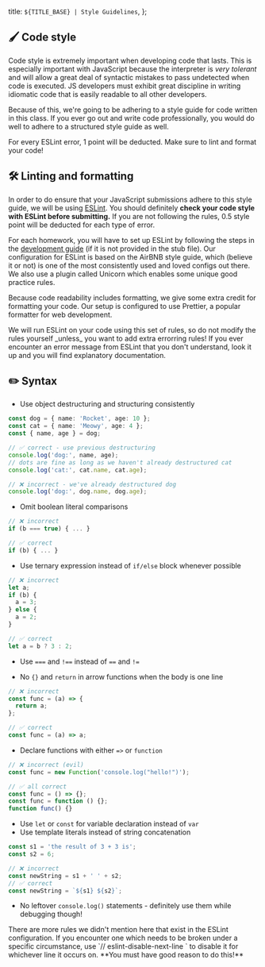 
  title: `${TITLE_BASE} | Style Guidelines`,
};

## 🖌️ Code style

Code style is extremely important when developing code that lasts. This is especially important with JavaScript because the interpreter is _very tolerant_ and will allow a great deal of syntactic mistakes to pass undetected when code is executed. JS developers must exhibit great discipline in writing idiomatic code that is easily readable to all other developers.

Because of this, we're going to be adhering to a style guide for code written in this class. If you ever go out and write code professionally, you would do well to adhere to a structured style guide as well.

<Alert type="danger">
  For every ESLint error, 1 point will be deducted. Make sure to lint and format
  your code!
</Alert>

## 🛠️ Linting and formatting

In order to do ensure that your JavaScript submissions adhere to this style guide, we will be using [ESLint](http://eslint.org/). You should definitely **check your code style with ESLint before submitting.** If you are not following the rules, 0.5 style point will be deducted for each type of error.

For each homework, you will have to set up ESLint by following the steps in the [development guide](/development) (if it is not provided in the stub file). Our configuration for ESLint is based on the AirBNB style guide, which (believe it or not) is one of the most consistently used and loved configs out there. We also use a plugin called Unicorn which enables some unique good practice rules.

Because code readability includes formatting, we give some extra credit for formatting your code. Our setup is configured to use Prettier, a popular formatter for web development.

<Alert mdx type="warning">
  We will run ESLint on your code using this set of rules, so do not modify the
  rules yourself _unless_ you want to add extra errorring rules! If you ever
  encounter an error message from ESLint that you don't understand, look it up
  and you will find explanatory documentation.
</Alert>

## ✏️ Syntax

- Use object destructuring and structuring consistently

```ts
const dog = { name: 'Rocket', age: 10 };
const cat = { name: 'Meowy', age: 4 };
const { name, age } = dog;

// ✅ correct - use previous destructuring
console.log('dog:', name, age);
// dots are fine as long as we haven't already destructured cat
console.log('cat:', cat.name, cat.age);

// ❌ incorrect - we've already destructured dog
console.log('dog:', dog.name, dog.age);
```

- Omit boolean literal comparisons

```ts
// ❌ incorrect
if (b === true) { ... }

// ✅ correct
if (b) { ... }
```

- Use ternary expression instead of `if/else` block whenever possible

```ts
// ❌ incorrect
let a;
if (b) {
  a = 3;
} else {
  a = 2;
}

// ✅ correct
let a = b ? 3 : 2;
```

- Use `===` and `!==` instead of `==` and `!=`

- No `{}` and `return` in arrow functions when the body is one line

```ts
// ❌ incorrect
const func = (a) => {
  return a;
};

// ✅ correct
const func = (a) => a;
```

- Declare functions with either `=>` or `function`

```ts
// ❌ incorrect (evil)
const func = new Function('console.log("hello!")');

// ✅ all correct
const func = () => {};
const func = function () {};
function func() {}
```

- Use `let` or `const` for variable declaration instead of `var`
- Use template literals instead of string concatenation

```ts
const s1 = 'the result of 3 + 3 is';
const s2 = 6;

// ❌ incorrect
const newString = s1 + ' ' + s2;
// ✅ correct
const newString = `${s1} ${s2}`;
```

- No leftover `console.log()` statements - definitely use them while debugging though!

<Alert mdx>
  There are more rules we didn't mention here that exist in the ESLint configuration. If you encounter one which needs to be broken under a specific circumstance, use `// eslint-disable-next-line <rule-name>` to disable it for whichever line it occurs on. **You must have good reason to do this!**
</Alert>
